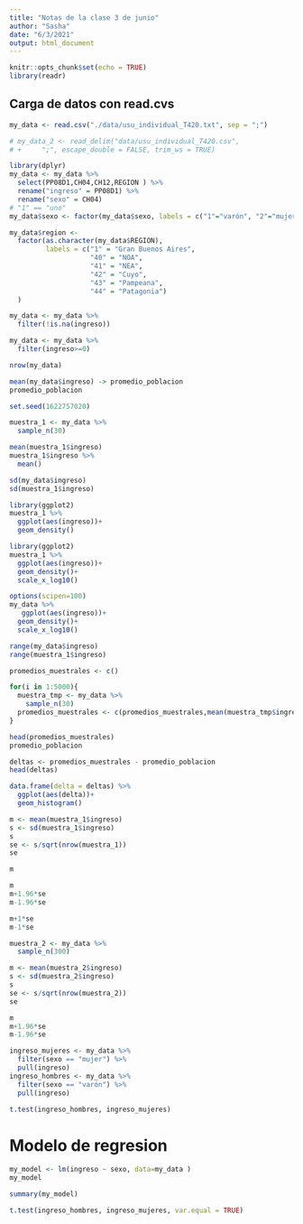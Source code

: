 ```yaml
---
title: "Notas de la clase 3 de junio"
author: "Sasha"
date: "6/3/2021"
output: html_document
---
```


```r
knitr::opts_chunk$set(echo = TRUE)
library(readr)
```

## Carga de datos con read.cvs

```r
my_data <- read.csv("./data/usu_individual_T420.txt", sep = ";")
```


```r
# my_data_2 <- read_delim("data/usu_individual_T420.csv", 
# +     ";", escape_double = FALSE, trim_ws = TRUE)
```

```r
library(dplyr)
my_data <- my_data %>%
  select(PP08D1,CH04,CH12,REGION ) %>%
  rename("ingreso" = PP08D1) %>%
  rename("sexo" = CH04)
# "1" == "uno"
my_data$sexo <- factor(my_data$sexo, labels = c("1"="varón", "2"="mujer"))

my_data$region <- 
  factor(as.character(my_data$REGION), 
         labels = c("1" = "Gran Buenos Aires",
                    "40" = "NOA",
                    "41" = "NEA",
                    "42" = "Cuyo",
                    "43" = "Pampeana",
                    "44" = "Patagonia")
  )

my_data <- my_data %>% 
  filter(!is.na(ingreso))
```


```r
my_data <- my_data %>% 
  filter(ingreso>=0)

```


```r
nrow(my_data)
```

```r
mean(my_data$ingreso) -> promedio_poblacion
promedio_poblacion
```

```r
set.seed(1622757020)
```

```r
muestra_1 <- my_data %>% 
  sample_n(30)
```

```r
mean(muestra_1$ingreso)
muestra_1$ingreso %>% 
  mean()
```

```r
sd(my_data$ingreso)
sd(muestra_1$ingreso)
```

```r
library(ggplot2)
muestra_1 %>% 
  ggplot(aes(ingreso))+
  geom_density()
```

```r
library(ggplot2)
muestra_1 %>% 
  ggplot(aes(ingreso))+
  geom_density()+
  scale_x_log10()
```

```r
options(scipen=100)
my_data %>% 
   ggplot(aes(ingreso))+
  geom_density()+
  scale_x_log10()
```

```r
range(my_data$ingreso)
range(muestra_1$ingreso)
```

```r
promedios_muestrales <- c()

for(i in 1:5000){
  muestra_tmp <- my_data %>% 
    sample_n(30)
  promedios_muestrales <- c(promedios_muestrales,mean(muestra_tmp$ingreso))
}

```


```r
head(promedios_muestrales)
promedio_poblacion
```

```r
deltas <- promedios_muestrales - promedio_poblacion
head(deltas)
```

```r
data.frame(delta = deltas) %>% 
  ggplot(aes(delta))+
  geom_histogram()
```

```r
m <- mean(muestra_1$ingreso)
s <- sd(muestra_1$ingreso)
s
se <- s/sqrt(nrow(muestra_1))
se
```

```r
m
```

```r
m
m+1.96*se
m-1.96*se
```

```r
m+1*se
m-1*se
```

```r
muestra_2 <- my_data %>% 
  sample_n(300)
```

```r
m <- mean(muestra_2$ingreso)
s <- sd(muestra_2$ingreso)
s
se <- s/sqrt(nrow(muestra_2))
se

m
m+1.96*se
m-1.96*se
```

```r

ingreso_mujeres <- my_data %>% 
  filter(sexo == "mujer") %>% 
  pull(ingreso)
ingreso_hombres <- my_data %>% 
  filter(sexo == "varón") %>% 
  pull(ingreso)
```

```r
t.test(ingreso_hombres, ingreso_mujeres)
```

# Modelo de regresion

```r
my_model <- lm(ingreso ~ sexo, data=my_data )
my_model
```

```r
summary(my_model)
```

```r
t.test(ingreso_hombres, ingreso_mujeres, var.equal = TRUE)
```


